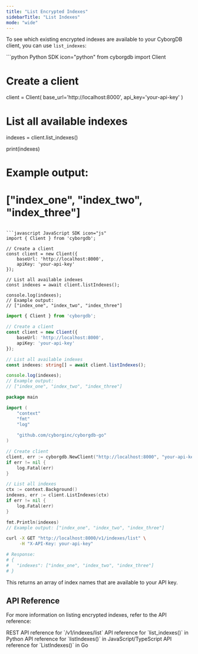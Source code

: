 ```yaml
---
title: "List Encrypted Indexes"
sidebarTitle: "List Indexes"
mode: "wide"
---
```


To see which existing encrypted indexes are available to your CyborgDB client, you can use `list_indexes`:

<CodeGroup>
```python Python SDK icon="python"
from cyborgdb import Client

# Create a client
client = Client(
    base_url='http://localhost:8000', 
    api_key='your-api-key'
)

# List all available indexes
indexes = client.list_indexes()

print(indexes)
# Example output:
# ["index_one", "index_two", "index_three"]
```

```javascript JavaScript SDK icon="js"
import { Client } from 'cyborgdb';

// Create a client
const client = new Client({ 
    baseUrl: 'http://localhost:8000', 
    apiKey: 'your-api-key' 
});

// List all available indexes
const indexes = await client.listIndexes();

console.log(indexes);
// Example output:
// ["index_one", "index_two", "index_three"]
```

```typescript TypeScript SDK icon="code"
import { Client } from 'cyborgdb';

// Create a client
const client = new Client({ 
    baseUrl: 'http://localhost:8000', 
    apiKey: 'your-api-key' 
});

// List all available indexes
const indexes: string[] = await client.listIndexes();

console.log(indexes);
// Example output:
// ["index_one", "index_two", "index_three"]
```

```go Go SDK icon="golang"
package main

import (
    "context"
    "fmt"
    "log"
    
    "github.com/cyborginc/cyborgdb-go"
)

// Create client
client, err := cyborgdb.NewClient("http://localhost:8000", "your-api-key")
if err != nil {
    log.Fatal(err)
}

// List all indexes
ctx := context.Background()
indexes, err := client.ListIndexes(ctx)
if err != nil {
    log.Fatal(err)
}

fmt.Println(indexes)
// Example output: ["index_one", "index_two", "index_three"]
```

```bash cURL icon="rectangle-terminal"
curl -X GET "http://localhost:8000/v1/indexes/list" \
     -H "X-API-Key: your-api-key"

# Response:
# {
#   "indexes": ["index_one", "index_two", "index_three"]
# }
```
</CodeGroup>

This returns an array of index names that are available to your API key.

## API Reference

For more information on listing encrypted indexes, refer to the API reference:

<CardGroup cols={2}>
    <Card title="REST API Reference" href="../../rest-api/client/list-indexes" icon="rectangle-terminal">
        REST API reference for `/v1/indexes/list`
    </Card>
    <Card title="Python SDK Reference" href="../../python-sdk/client/list-indexes" icon="python">
        API reference for `list_indexes()` in Python
    </Card>
    <Card title="JS/TS SDK Reference" href="../../js-ts-sdk/client/list-indexes" icon="js">
        API reference for `listIndexes()` in JavaScript/TypeScript
    </Card>
    <Card title="Go SDK Reference" href="../../go-sdk/client/list-indexes" icon="golang">
        API reference for `ListIndexes()` in Go
    </Card>
</CardGroup>